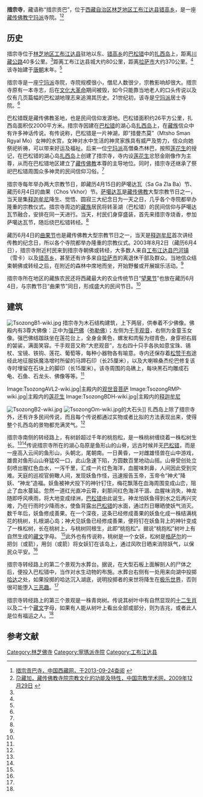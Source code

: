 {{Infobox Tibetan Buddhist monastery
|name =措宗寺
|image =Basum Lake 01.jpg
|image size = 250px
|alt = 
|caption = [[巴松错|巴松错]][[扎西岛|扎西岛]]上的措宗寺
|t=	མཚོ་རྫོང་དགོན།
|w=mtsho rdzong dgon
|to = 
|ipa={{IPA|}}
|z=
|thdl=
|e=
|tc=措宗寺
|s=措宗寺
|p=
|m=
|k=
|pushpin_map = 
|latd =  | latm =  | lats =  | latNS = 
|longd=  | longm= | longs =| longEW = 
|iso_region = 
|map_caption = 
|mapsize = 
|location_country = 中国
|location = {{CHN}}[[西藏自治区|西藏自治区]][[林芝地区|林芝地区]][[工布江达县|工布江达县]]
|coordinates_display =
|founded_by =
|date_founded =
|date_renovated =
|sect =[[宁玛派|宁玛派]]
|mather =
|children =
|dedicated_to = 
|tulku =
|head_lama = 
|head_mgh =
|no._of_monks = 
|architecture = 
|festivals =
|footnotes = 
}}

'''措宗寺'''，藏语称“措宗贡巴”，位于[[西藏自治区|西藏自治区]][[林芝地区|林芝地区]][[工布江达县|工布江达县]][[错高乡|错高乡]]，是一座[[藏传佛教|藏传佛教]][[宁玛派|宁玛派]]寺院。<ref name=zgxzw>[http://info.tibet.cn/newzt/rsxzzt/xzsm/t20050704_40243.htm 措宗贡巴寺，中国西藏网，于2013-09-24查阅] {{webarchive|url=https://web.archive.org/web/20130927131957/http://info.tibet.cn/newzt/rsxzzt/xzsm/t20050704_40243.htm |date=2013-09-27 }}</ref><ref name=zgzjxsw>[http://iwr.cass.cn/fjyjs/lw/200912/t20091229_1763.html 尕藏加，藏传佛教寺院宗教文化的功能及特性，中国宗教学术网，2009年12月29日] {{webarchive|url=https://web.archive.org/web/20130928042118/http://iwr.cass.cn/fjyjs/lw/200912/t20091229_1763.html |date=2013年09月28日 }}</ref>

==历史==
措宗寺位于[[林芝地区|林芝地区]][[工布江达县|工布江达县]]驻地以东、[[错高乡|错高乡]]的[[巴松错|巴松错]]中的[[扎西岛|扎西岛]]上，距离[[川藏公路|川藏公路]]40多公里。<ref name=zgxzw/>距离工布江达县城大约80公里，距离[[拉萨市|拉萨市]]大约370公里。<ref name=zgzjxsw/>该寺始建于[[唐朝|唐朝]]末年。<ref name=zgxzw/>

措宗寺是一座[[宁玛派|宁玛派]]寺院，寺院规模很小，僧尼人数很少，宗教影响却很大。措宗寺原有一本寺志，后在[[文化大革命|文化大革命]]期间被毁，如今只能靠当地老人的口头传说以及仅有几页篇幅的巴松湖地理志来追溯其历史。21世纪初，该寺是[[宁玛派|宁玛派]]居士寺院。<ref name=zgzjxsw/>

巴松错既是藏传佛教圣地，也是民间信仰发源地。巴松错面积约26平方公里，扎西岛面积仅2000平方米。措宗寺因建在[[巴松错|巴松错]]的湖心岛[[扎西岛|扎西岛]]上，在[[藏族|藏族]]信众中有许多神话传说。有传说称，巴松错是一片神湖，即“措曼杰莫”（Mtsho Sman Rgyal Mo）女神的水宫，女神对水中生活的神灵家族具有威严及势力，信众向她祭祀祈祷，可以带来好运及福祉。后来一位[[宁玛派|宁玛派]]高僧桑杰林巴，按照[[莲花生|莲花生]]的授记，在巴松错的湖心岛[[扎西岛|扎西岛]]上创建了措宗寺，寺内设[[莲花生|莲花生]]忿怒金刚像作为主尊，从而在巴松错地区建立了[[藏传佛教|藏传佛教]]本尊的主导地位。同时，措宗寺还继承了祭祀巴松错周围众多神灵的民间信仰习俗。<ref name=zgzjxsw/>

措宗寺每年举办两大宗教节日，即藏历4月15日的萨噶达瓦（Sa Ga Zla Ba）节、藏历6月4日的曲果（Chos Vkhor）节。[[萨噶达瓦|萨噶达瓦]]是[[藏传佛教|藏传佛教]]大型宗教节日之一，当天是集[[释迦牟尼|释迦牟尼]]降生、觉悟、圆寂三大纪念日为一天之日，几乎各个寺院都举办隆重的宗教仪式。措宗寺周边的[[藏族|藏族]]居民将转圣湖（巴松错）的民间信仰与萨噶达瓦节融合，安排在同一天进行。当天，村民们身穿盛装，首先来措宗寺烧香，参加萨噶达瓦节，随后绕巴松错转经。<ref name=zgzjxsw/>

藏历6月4日的[[曲果节|曲果节]]也是藏传佛教大型宗教节日之一，当天是[[释迦牟尼|释迦牟尼]]首次讲经传教的纪念日，所以各个寺院都举办隆重的宗教仪式。2003年8月2日（藏历6月4日），措宗寺附近村民来到措宗寺朝佛或转经，大多数人来自[[工布江达县|工布江达县]][[巴河镇_(工布江达县)|巴河镇]]（雪卡）以及[[错高乡|错高乡]]，甚至还有许多来自[[拉萨市|拉萨市]]的离退休干部及群众。当地信众结束朝佛或转经之后，在附近的森林中席地而坐，开始野餐或开展娱乐活动。<ref name=zgzjxsw/>

措宗寺所在地区的藏族农民还将西藏最大的农业传统节日“[[望果节|望果节]]”也放在藏历6月4日，与宗教节日“曲果节”同日，形成盛大的民间节日。<ref name=zgzjxsw/>

{{wide image|TsozongIsland-wiki.jpg|600px|措宗寺所在的[[扎西岛|扎西岛]]}}

==建筑==
[[File:TsozongB1-wiki.jpg|thumb]]
措宗寺为木石结构建筑，上下两层，供奉着不少佛像。佛殿内有3尊大佛像：正中为[[强巴佛|强巴佛]]（[[弥勒佛|弥勒佛]]）；左侧为[[千手千眼观世音菩萨|千手观音]]，右侧为金童玉女像。强巴佛结跏趺坐在莲花台上，全身金黄色，螺发和肉髻为绀青色，身穿袒右肩的袈裟，满面笑容。千手观音又称“大悲观音”，左右四十只手各执如意宝珠、锡杖、宝镜、铁钩、莲花、葡萄等，每种小器物各有喻意。寺内还保存着[[松赞干布|松赞干布]]途经此地征服妖魔洛增时所留的马蹄石印（长25厘米），以及大喇嘛桑杰伦巴修复该寺时埋留在石块上的脚印（长15厘米）。该寺周围的岛礁上，每块黑石均雕成石龟、石鱼、石龙头、佛像等等。<ref name=zgxzw/>

<gallery>
Image:TsozongAVL2-wiki.jpg|主殿内的[[观世音菩萨|观世音菩萨]]
Image:TsozongRMP-wiki.jpg|主殿内的[[莲花生|莲花生]]
Image:TsozongBDH-wiki.jpg|主殿内的[[释迦牟尼|释迦牟尼]]
</gallery>

[[File:TsozongB2-wiki.jpg|thumb]]
[[File:TsozongOm-wiki.jpg|thumb]]的大石头]]
扎西岛上除了措宗寺外，还有许多民间传说，而且每个传说都通过实物或者比拟的方法表现出来，使得整个扎西岛的景物都充满灵气。<ref name=zgzjxsw/>

措宗寺南侧的转经路上，有树龄超过千年的桃抱松，是一株桃树缠绕着一株松树生长。<ref name=zgzjxsw/><ref name=zgxzw/>传说措宗寺所在的湖心岛原是鱼形山的山脊，远古时候并无[[巴松错|巴松错]]，而是一座高入云间的鱼形山，头朝北，尾朝南。一日黄昏，一对雌雄怪兽在山中游戏，雄兽对鱼形山山脊猛咬一口，此山急速下陷，方圆数百里地动山摇。山脊受创处立刻喷出腥红色血水，一泻千里，汇成一片红色海洋，血腥味刺鼻，人间因此受到灾难。天庭的巡视官俯瞰人间，发现妖鱼作怪，迅速报告玉帝，玉帝令“神犬”降妖、“神龙”造福。妖鱼被神犬投下的神针钉住，梅花飘落在血海周围变成山峦，阻止了血水蔓延。忽然一道红光直冲云霄，刹那间红色海洋干涸、血腥味消失，神龙随即呼风唤雨，将大地变成绿洲，[[巴松错|巴松错]]由此诞生。神龙怕妖鱼得到水之后再兴灾难，乃在行雨时少降雨水，使鱼背露出[[巴松错|巴松错]]的水面，通过烈日曝晒使妖气消灭。数千年后，妖鱼修成善果。在一个深夜，这条已经修成善果的妖鱼化成一株结满桃花的桃树，扎根湖心岛；神犬见妖鱼已经修成善果，便将钉在妖鱼背上的神针变成了一株松树，长在桃树上，与桃树同根生，此即“桃抱松”。据说“桃抱松”树叶上有自然生成的[[藏文|藏文]]字母。 <ref name=zgxzw/>此外也有传说称，桃树是一个女妖，松树是[[格萨尔|格萨尔]]的一把剑（或箭），用剑（或箭）将女妖钉在该岛上，通过风吹日晒来消除妖气，以保民众平安。<ref name=zgzjxsw/>

措宗寺转经路上的第二个景观为水葬台。据说，在大型石板上面解剖人的尸体之后，便投入巴松错中，当作对水生动物的布施。水葬台右侧有一处用来向湖中投掷[[哈达|哈达]]之处，如果投掷的哈达沉入湖底，说明投掷者的来世将降生在[[极乐世界|极乐世界]]，否则很可能堕入[[三恶趣|三恶趣]]。<ref name=zgzjxsw/>

措宗寺转经路上的第三个景观是一株青岗树。传说其树叶中有自然显现的[[十二生肖|十二生肖]]以及二十个[[藏文|藏文]]字母，如果有人能从树叶上看出全部或部分，则为吉兆，或者此人是位有福运之人。<ref name=zgzjxsw/>

==参考文献==
{{commonscat|Tsozong Gongba Monastery}}
{{reflist}}

[[Category:林芝佛寺|Category:林芝佛寺]]
[[Category:寧瑪派寺院|Category:寧瑪派寺院]]
[[Category:工布江达县|Category:工布江达县]]